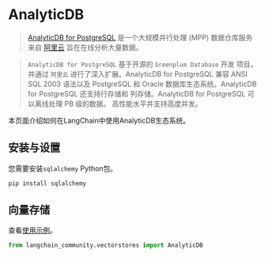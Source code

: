 # AnalyticDB

>[AnalyticDB for PostgreSQL](https://www.alibabacloud.com/help/en/analyticdb-for-postgresql/latest/product-introduction-overview)
> 是一个大规模并行处理 (MPP) 数据仓库服务
> 来自 [阿里云](https://www.alibabacloud.com/)
> 旨在在线分析大量数据。

>`AnalyticDB for PostgreSQL` 基于开源的 `Greenplum Database` 开发
> 项目，并通过 `阿里云` 进行了深入扩展。AnalyticDB
> for PostgreSQL 兼容 ANSI SQL 2003 语法以及 PostgreSQL 和
> Oracle 数据库生态系统。AnalyticDB for PostgreSQL 还支持行存储和
> 列存储。AnalyticDB for PostgreSQL 可以离线处理 PB 级的数据。
> 高性能水平并支持高度并发。

本页面介绍如何在LangChain中使用AnalyticDB生态系统。

## 安装与设置

您需要安装`sqlalchemy` Python包。

```bash
pip install sqlalchemy
```

## 向量存储

查看[使用示例](/docs/integrations/vectorstores/analyticdb)。

```python
from langchain_community.vectorstores import AnalyticDB
```
